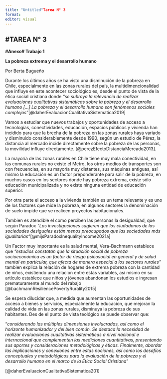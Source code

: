 ```yaml
---
title: "Untitled"Tarea N° 3
format:
editor: visual
---
```


## #TAREA N° 3

**#Anexo# Trabajo 1**

**La pobreza extrema y el desarrollo humano**

Por Berta Bugueño

Durante los últimos años se ha visto una disminución de la pobreza en Chile, especialmente en las zonas rurales del país, la multidimencionalidad que influye en este acontecer sociológico es, desde el punto de vista de la ética social cristiana donde *"se subraya la relevancia de realizar evaluaciones cualitativas sistemáticas sobre la pobreza y el desarrollo humano \[...\] La pobreza y el desarrollo humano son fenómenos sociales complejos"*[@daherEvaluacionCualitativaSistematica2019]

Vamos a estudiar que nuevos trabajos y oportunidades de acceso a tecnologías, conectividades, educación, espacios públicos y vivienda han incidido para que la brecha de la pobreza en las zonas rurales haya variado y disminuido considerablemente desde 1990, según un estudio de Pérez, la distancia al mercado incide directamente sobre la pobreza de las personas, la movilidad influye directamente. [@perezEfectoDistanciaMercado2013].

La mayoría de las zonas rurales en Chile tiene muy mala conectividad, en las comunas rurales no existe el Metro, los otros medios de transportes son con frecuencias, en su mayoría muy distantes, sus máquinas antiguas, así mismo la educación es un factor preponderante para salir de la pobreza, en muchos casos en los sectores donde hay pobreza extrema, existe sólo educación municipalizada y no existe ninguna entidad de educación superior.

Por otra parte el acceso a la vivienda también es un tema relevante y es uno de los factores que mide la pobreza, en algunos sectores la denominación de suelo impide que se realicen proyectos habitacionales.

Tambien es atendible el como perciben las personas la desigualdad, que según Paradox *"Las investigaciones sugieren que los ciudadanos de las sociedades desiguales están menos preocupados que las sociedades más igualitarias"*[@mijsParadoxInequalityIncome2021a]

Un Factor muy importante es la salud mental, Vera-Bachmann establece que *"estudios constatan que la situación social de pobreza socioeconómica es un factor de riesgo psicosocial en general y de salud mental en particular, que afecta de manera especial a los sectores rurales"* tambien explica la relación de hogares de extrema pobreza con la cantidad de niños, existiendo una relación entre estas variables, así mismo en su artículo establece que niños y jóvenes abandonan los estudios e ingresan prematuramente al mundo del rabajo [@bachmannResiliencePovertyRurality2015]

Se espera dilucidar que, a medida que aumentan las oportunidades de acceso a bienes y servicios, especialmente la educacion, que mejoran la calidad de vida en las zonas rurales, disminuya la pobreza de sus habitantes. Des de el punto de vista teológico se puede observar que:

"*considerando las múltiples dimensiones involucradas, así como el horizonte humanizador y del bien común. Se destaca la necesidad de realizar evaluaciones cualitativas sistemáticas a nivel nacional e internacional que complementen las mediciones cuantitativas, presentando sus aportes y consideraciones metodológicas y éticas. Finalmente, abordar las implicaciones y conexiones entre estas nociones, así como los desafíos conceptuales y metodológicos para la evaluación de la pobreza y el desarrollo humano en el marco de la Ética Social Cristiana*"

[@daherEvaluacionCualitativaSistematica201]

